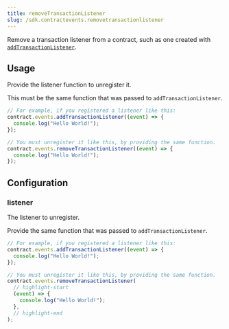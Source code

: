 ```yaml
---
title: removeTransactionListener
slug: /sdk.contractevents.removetransactionlistener
---
```


Remove a transaction listener from a contract, such as one created with [`addTransactionListener`](/typescript/sdk.contractevents.addtransactionlistener).

## Usage

Provide the listener function to unregister it.

This must be the same function that was passed to `addTransactionListener`.

```javascript
// For example, if you registered a listener like this:
contract.events.addTransactionListener((event) => {
  console.log("Hello World!");
});

// You must unregister it like this, by providing the same function.
contract.events.removeTransactionListener((event) => {
  console.log("Hello World!");
});
```

## Configuration

### listener

The listener to unregister.

Provide the same function that was passed to `addTransactionListener`.

```javascript
// For example, if you registered a listener like this:
contract.events.addTransactionListener((event) => {
  console.log("Hello World!");
});

// You must unregister it like this, by providing the same function.
contract.events.removeTransactionListener(
  // highlight-start
  (event) => {
    console.log("Hello World!");
  },
  // highlight-end
);
```
